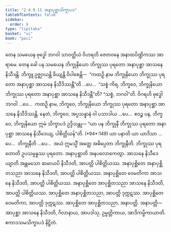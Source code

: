 ```yaml
---
title: "2.4.9.11 အနာပုစ္ဆာသိက္ခာပဒ"
tableOfContents: false
sidebar:
  order: 9
type: "tipitaka"
basket: "vi"
book: "paci"
---
```



<DynamicBreadcrumb />

<Division number="1214" book="paci" e="ch" v="2" p="459">

<Paragraph number="3501" book="paci">
တေန သမယေန ဗုဒ္ဓေါ ဘဂဝါ သာဝတ္ထိယံ ဝိဟရတိ ဇေတဝနေ အနာထပိဏ္ဍိကဿ အာရာမေ. တေန ခေါ ပန သမယေန ဘိက္ခုနိယော ဘိက္ခုဿ ပုရတော အနာပုစ္ဆာ အာသနေ နိသီဒန္တိ. ဘိက္ခူ ဥဇ္ဈာယန္တိ ခိယျန္တိ ဝိပါစေန္တိ—  “ကထဉှိ နာမ ဘိက္ခုနိယော ဘိက္ခုဿ ပုရတော အနာပုစ္ဆာ အာသနေ နိသီဒိဿန္တီ”တိ …ပေ…  “သစ္စံ ကိရ, ဘိက္ခဝေ, ဘိက္ခုနိယော ဘိက္ခုဿ ပုရတော အနာပုစ္ဆာ အာသနေ နိသီဒန္တီ”တိ? “သစ္စံ, ဘဂဝါ”တိ. ဝိဂရဟိ ဗုဒ္ဓေါ ဘဂဝါ …ပေ…  ကထဉှိ နာမ, ဘိက္ခဝေ, ဘိက္ခုနိယော ဘိက္ခုဿ ပုရတော အနာပုစ္ဆာ အာသနေ နိသီဒိဿန္တိ. နေတံ, ဘိက္ခဝေ, အပ္ပသန္နာနံ ဝါ ပသာဒါယ …ပေ…  ဧဝဉ္စ ပန, ဘိက္ခဝေ, ဘိက္ခုနိယော ဣမံ သိက္ခာပဒံ ဥဒ္ဒိသန္တု—
</Paragraph>

</Division>
<Division number="1215" book="paci" e="ch" v="2" p="459">

<Paragraph number="3502" book="paci">
<Emphasis>“ယာ ပန ဘိက္ခုနီ ဘိက္ခုဿ ပုရတော အနာပုစ္ဆာ အာသနေ နိသီဒေယျ, ပါစိတ္တိယန်”</Emphasis>တိ. (*94*:<Emphasis>149</Emphasis>)
</Paragraph>

</Division>
<Division number="1216" book="paci" e="ch" v="2" p="459">

<Paragraph number="3503" book="paci">
<Emphasis>ယာ ပနာ</Emphasis>တိ ယာ ယာဒိသာ …ပေ…  <Emphasis>ဘိက္ခုနီ</Emphasis>တိ …ပေ…  အယံ ဣမသ္မိံ အတ္ထေ အဓိပ္ပေတာ ဘိက္ခုနီတိ.
</Paragraph>

<Paragraph number="3504" book="paci">
<Emphasis>ဘိက္ခုဿ ပုရတော</Emphasis>တိ ဥပသမ္ပန္နဿ ပုရတော. <Emphasis>အနာပုစ္ဆာ</Emphasis>တိ အနပလောကေတွာ. <Emphasis>အာသနေ နိသီဒေယျာ</Emphasis>တိ အန္တမသော ဆမာယပိ နိသီဒတိ, အာပတ္တိ ပါစိတ္တိယဿ.
</Paragraph>

</Division>
<Division number="1217" book="paci" e="ch" v="2" p="459">

<Paragraph number="3505" book="paci">
အနာပုစ္ဆိတေ အနာပုစ္ဆိတသညာ အာသနေ နိသီဒတိ, အာပတ္တိ ပါစိတ္တိယဿ. အနာပုစ္ဆိတေ ဝေမတိကာ အာသနေ နိသီဒတိ, အာပတ္တိ ပါစိတ္တိယဿ. အနာပုစ္ဆိတေ အာပုစ္ဆိတသညာ အာသနေ နိသီဒတိ, အာပတ္တိ ပါစိတ္တိယဿ.
</Paragraph>

<Paragraph number="3506" book="paci">
အာပုစ္ဆိတေ အနာပုစ္ဆိတသညာ, အာပတ္တိ ဒုက္ကဋဿ. အာပုစ္ဆိတေ ဝေမတိကာ, အာပတ္တိ ဒုက္ကဋဿ. အာပုစ္ဆိတေ အာပုစ္ဆိတသညာ, အနာပတ္တိ.
</Paragraph>

</Division>
<Division number="1218" book="paci" e="ch" v="2" p="460">

<Paragraph number="3507" book="paci">
အနာပတ္တိ—  အာပုစ္ဆာ အာသနေ နိသီဒတိ, ဂိလာနာယ, အာပဒါသု, ဥမ္မတ္တိကာယ, အာဒိကမ္မိကာယာတိ.

</Paragraph>
</Division>

<Paragraph number="3508" type="center" book="paci">
ဧကာဒသမသိက္ခာပဒံ နိဋ္ဌိတံ.
</Paragraph>